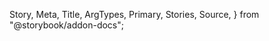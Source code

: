   Story,
  Meta,
  Title,
  ArgTypes,
  Primary,
  Stories,
  Source,
} from "@storybook/addon-docs";

<Meta of={SidebarStories} />

<Title />

<a
  href="https://www.figma.com/file/YF8AvIq0MclfhGDvKgzypp/ioBricks-Design-System?type=design&node-id=1516%3A12435&mode=design&t=k4jSCm0Q182mRyVn-1"
  target="\_blank"
>
  View figma design
</a>

<Primary />
## How to set up

### Config theme

Add the following configurations to the `theme.tsx`, `Sidebar.ts`, `SidebarDropdown.ts` and `SidebarItem.ts` files, respectively.

```tsx dark
const theme = {
  components: {
    Sidebar: ConfigSidebar,
    SidebarDropdown: ConfigSidebarDropdown,
    SidebarItem: ConfigSidebarItem,
  },
};
```

```tsx dark
const ConfigSidebar = {
  baseStyle: {},
};
```

```tsx dark
const ConfigSidebarDropdown: SidebarDropdownThemeConfiguration = {
  parts: sidebarDropdownPartsList,
  baseStyle: {},
};
```

```tsx dark
const ConfigSidebarItem: SidebarItemThemeConfiguration = {
  parts: sidebarItemPartsList,
  baseStyle: {},
};
```

### Component parts

You have these parts available:

- `"header" | "wrapper" | "container" | "itemIconWeight" | "itemLabel" | "itemContainer"` (`sidebarDropdownPartsList`)
- `"iconWeight" | "icon" | "label" | "container"` (`sidebarItemPartsList`)

## How to use

### Sidebar

```tsx dark
<Sidebar
  topContent={
    <Stack spacing={6}>
      <SidebarItem label="Home" icon={House} />
      <SidebarItem label="Item molecule" icon={Cookie} isDisabled />
      <SidebarItemWithDropdown
        label="Item section"
        icon={Cookie}
        header={
          <Button variant="secondary" size="md">
            Main action
          </Button>
        }
      >
        <SidebarDropdownItem label="Page 1" icon={UserPlus} isActive />
        <SidebarDropdownItem label="Page 2" icon={UserPlus} />
        <SidebarDropdownItem label="Page 2" icon={UserPlus} isDisabled />
      </SidebarItemWithDropdown>
    </Stack>
  }
  bottomContent={<SidebarItem label="Configuration" icon={Gear} />}
/>
```

### SidebarItem

Use this component if it's only a link to one page

```tsx dark
<SidebarItem label="Example" icon={Cookie} />
```

### SidebarItemWithDropdown

Use this component if you have multiple subsections.

```tsx dark
<SidebarItemWithDropdown label="Example" icon={Cookie}>
  <SidebarDropdownItem label="Page 1" icon={UserPlus} />
  <SidebarDropdownItem label="Page 2" icon={UserPlus} isActive={true} />
</SidebarItemWithDropdown>
```

## Props

### Sidebar props

<ArgTypes of={SidebarStories} />

### SidebarDropdownItem props

<ArgTypes of={SidebarDropdownItemStories} />

### SidebarItem props

<ArgTypes of={SidebarItemStories} />

## Stories

<Stories />
